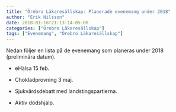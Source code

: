 ```yaml
---
title: "Örebro Läkaresällskap: Planerade evenemang under 2018"
author: "Erik Nilsson"
date: 2018-01-16T21:13:14-05:00
categories: ["Örebro Läkaresällskap"]
tags: ["Evenemang", "Örebro Läkaresällskap"]
---
```


Nedan följer en lista på de evenemang som planeras under 2018 (preliminära datum).

- eHälsa 15 feb.

- Chokladprovning 3 maj.

- Sjukvårdsdebatt med landstingspartierna.

- Aktiv dödshjälp.

